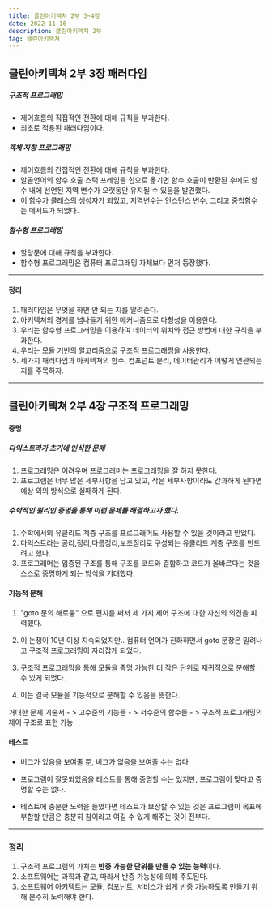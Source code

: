 ```yaml
---
title: 클린아키텍쳐 2부 3~4장
date: 2022-11-16
description: 클린아키텍쳐 2부
tag: 클린아키텍쳐
---
```


## 클린아키텍쳐 2부 3장 패러다임

##### 구조적 프로그래밍

- 제어흐름의 직접적인 전환에 대해 규칙을 부과한다.
- 최초로 적용된 패러다임이다.

##### 객체 지향 프로그래밍

- 제어흐름의 간접적인 전환에 대해 규칙을 부과한다.
- 알골언어의 함수 호출 스택 프레임을 힙으로 옮기면 함수 호출이 반환된 후에도 함수 내에 선언된 지역 변수가 오랫동안 유지될 수 있음을 발견했다.
- 이 함수가 클래스의 생성자가 되었고, 지역변수는 인스턴스 변수, 그리고
  중첩함수는 메서드가 되었다.

##### 함수형 프로그래밍

- 할당문에 대해 규칙을 부과한다.
- 함수형 프로그래밍은 컴퓨터 프로그래밍 자체보다 먼저 등장했다.

---

#### 정리

1. 패러다임은 무엇을 하면 안 되는 지를 알려준다.
2. 아키텍쳐의 경계를 넘나들기 위한 메커니즘으로 다형성을 이용한다.
3. 우리는 함수형 프로그래밍을 이용하여 데이터의 위치와 접근 방법에 대한 규칙을 부과한다.
4. 우리는 모듈 기반의 알고리즘으로 구조적 프로그래밍을 사용한다.
5. 세가지 패러다임과 아키텍쳐의 함수, 컴포넌트 분리, 데이터관리가 어떻게 연관되는지를 주목하자.

---

## 클린아키텍쳐 2부 4장 구조적 프로그래밍

#### 증명

##### 다익스트라가 초기에 인식한 문제

1. 프로그래밍은 어려우며 프로그래머는 프로그래밍을 잘 하지 못한다.
2. 프로그램은 너무 많은 세부사항을 담고 있고, 작은 세부사항이라도 간과하게 된다면
   예상 외의 방식으로 실패하게 된다.

##### 수학적인 원리인 **증명**을 통해 이런 문제를 해결하고자 했다.

1. 수학에서의 유클리드 계층 구조를 프로그래머도 사용할 수 있을 것이라고 믿었다.
2. 다익스트라는 공리,정리,다름정리,보조정리로 구성되는 유클리드 계층 구조를 만드려고 했다.
3. 프로그래머는 입증된 구조를 통해 구조를 코드와 결합하고 코드가 올바르다는 것을 스스로 증명하게 되는 방식을 기대했다.

#### 기능적 분해

1. "goto 문의 해로움" 으로 편지를 써서 세 가지 제어 구조에 대한 자신의 의견을 피력했다.

2. 이 논쟁이 10년 이상 지속되었지만.. 컴퓨터 언어가 진화하면서 goto 문장은 밀려나고 구조적 프로그래밍이 자리잡게 되었다.

3. 구조적 프로그래밍을 통해 모듈을 증명 가능한 더 작은 단위로 재귀적으로 분해할 수 있게 되었다.

4. 이는 결국 모듈을 기능적으로 분해할 수 있음을 뜻한다.

거대한 문제 기술서 - > 고수준의 기능들 - > 저수준의 함수들 - > 구조적 프로그래밍의 제어 구조로 표현 가능

#### 테스트

- 버그가 있음을 보여줄 뿐, 버그가 없음을 보여줄 수는 없다

- 프로그램이 잘못되었음을 테스트를 통해 증명할 수는 있지만, 프로그램이 맞다고 증명할 수는 없다.
- 테스트에 충분한 노력을 들였다면 테스트가 보장할 수 있는 것은 프로그램이 목표에 부합할 만큼은 충분히 참이라고 여길 수 있게 해주는 것이 전부다.

---

### 정리

1. 구조적 프로그램의 가치는 **반증 가능한 단위를 만들 수 있는 능력**이다.
2. 소프트웨어는 과학과 같고, 따라서 반증 가능성에 의해 주도된다.
3. 소프트웨어 아키텍트는 모듈, 컴포넌트, 서비스가 쉽게 반증 가능하도록 만들기 위해 분주히 노력해야 한다.
